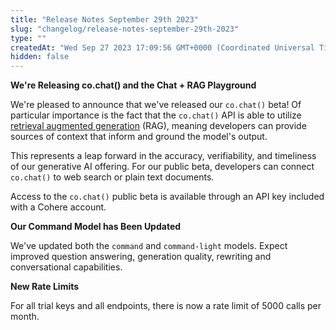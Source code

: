 ```yaml
---
title: "Release Notes September 29th 2023"
slug: "changelog/release-notes-september-29th-2023"
type: ""
createdAt: "Wed Sep 27 2023 17:09:56 GMT+0000 (Coordinated Universal Time)"
hidden: false
---
```

**We're Releasing co.chat() and the Chat + RAG Playground**

We're pleased to announce that we've released our `co.chat()` beta! Of particular importance is the fact that the `co.chat()` API is able to utilize [retrieval augmented generation](/docs/retrieval-augmented-generation-rag) (RAG), meaning developers can provide sources of context that inform and ground the model's output.

This represents a leap forward in the accuracy, verifiability, and timeliness of our generative AI offering. For our public beta, developers can connect `co.chat()` to web search or plain text documents.

Access to the `co.chat()` public beta is available through an API key included with a Cohere account.

**Our Command Model has Been Updated**

We've updated both the `command` and `command-light` models. Expect improved question answering, generation quality, rewriting and conversational capabilities.

**New Rate Limits**

For all trial keys and all endpoints, there is now a rate limit of 5000 calls per month.
